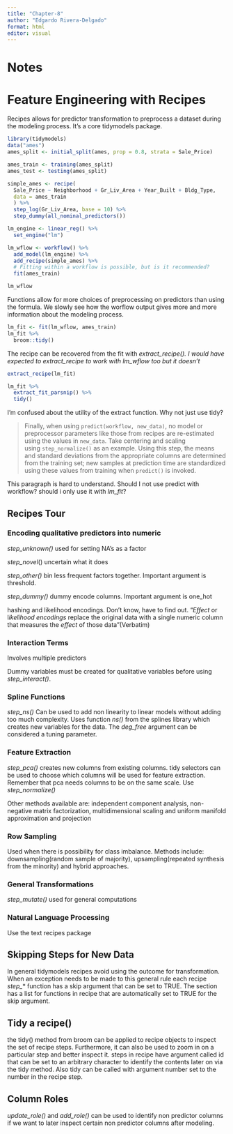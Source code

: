 ```yaml
---
title: "Chapter-8"
author: "Edgardo Rivera-Delgado"
format: html
editor: visual
---
```


# Notes

# Feature Engineering with Recipes

Recipes allows for predictor transformation to preprocess a dataset during the modeling process. It's a core tidymodels package.

```r
library(tidymodels)
data("ames")
ames_split <- initial_split(ames, prop = 0.8, strata = Sale_Price)

ames_train <- training(ames_split)
ames_test <- testing(ames_split)

simple_ames <- recipe(
  Sale_Price ~ Neighborhood + Gr_Liv_Area + Year_Built + Bldg_Type,
  data = ames_train
  ) %>%
  step_log(Gr_Liv_Area, base = 10) %>% 
  step_dummy(all_nominal_predictors())

lm_engine <- linear_reg() %>% 
  set_engine("lm")

lm_wflow <- workflow() %>% 
  add_model(lm_engine) %>% 
  add_recipe(simple_ames) %>% 
  # Fitting within a workflow is possible, but is it recommended?
  fit(ames_train)

lm_wflow
```

Functions allow for more choices of preprocessing on predictors than using the formula. We slowly see how the worflow output gives more and more information about the modeling process.

```r
lm_fit <- fit(lm_wflow, ames_train)
lm_fit %>% 
  broom::tidy()
```

The recipe can be recovered from the fit with *extract_recipe(). I would have expected to extract_recipe to work with lm_wflow too but it doesn't*

```r
extract_recipe(lm_fit)
```

```r
lm_fit %>% 
  extract_fit_parsnip() %>% 
  tidy()
```

I'm confused about the utility of the extract function. Why not just use tidy?

> Finally, when using `predict(workflow, new_data)`, no model or preprocessor parameters like those from recipes are re-estimated using the values in `new_data`. Take centering and scaling using `step_normalize()` as an example. Using this step, the means and standard deviations from the appropriate columns are determined from the training set; new samples at prediction time are standardized using these values from training when `predict()` is invoked.

This paragraph is hard to understand. Should I not use predict with workflow? should i only use it with *lm_fit*?

## Recipes Tour

### Encoding qualitative predictors into numeric

*step_unknown()* used for setting NA's as a factor

*step_novel*() uncertain what it does

*step_other()* bin less frequent factors together. Important argument is threshold.

*step_dummy()* dummy encode columns. Important argument is one_hot

hashing and likelihood encodings. Don't know, have to find out. "*Effect* or l*ikelihood encodings* replace the original data with a single numeric column that measures the *effect* of those data"(Verbatim)

### Interaction Terms

Involves multiple predictors

Dummy variables must be created for qualitative variables before using *step_interact()*.

### Spline Functions

*step_ns()* Can be used to add non linearity to linear models without adding too much complexity. Uses function *ns()* from the splines library which creates new variables for the data. The *deg_free* argument can be considered a tuning parameter.

### Feature Extraction

*step_pca()* creates new columns from existing columns. tidy selectors can be used to choose which columns will be used for feature extraction. Remember that pca needs columns to be on the same scale. Use *step_normalize()*

Other methods available are: independent component analysis, non-negative matrix factorization, multidimensional scaling and uniform manifold approximation and projection

### Row Sampling

Used when there is possibility for class imbalance. Methods include: downsampling(random sample of majority), upsampling(repeated synthesis from the minority) and hybrid approaches.

### General Transformations

*step_mutate()* used for general computations

### Natural Language Processing

Use the text recipes package

## Skipping Steps for New Data

In general tidymodels recipes avoid using the outcome for transformation. When an exception needs to be made to this general rule each recipe *step\_*\* function has a skip argument that can be set to TRUE. The section has a list for functions in recipe that are automatically set to TRUE for the skip argument.\

## Tidy a recipe()

the tidy() method from broom can be applied to recipe objects to inspect the set of recipe steps. Furthermore, it can also be used to zoom in on a particular step and better inspect it. steps in recipe have argument called id that can be set to an arbitrary character to identify the contents later on via the tidy method. Also tidy can be called with argument number set to the number in the recipe step.

## Column Roles

*update_role()* and *add_role()* can be used to identify non predictor columns if we want to later inspect certain non predictor columns after modeling.
